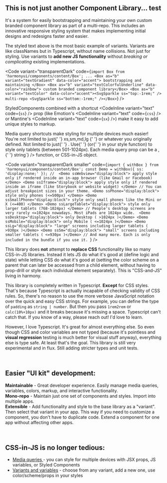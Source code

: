 
<Meta title="Why another UI library ?" id="about-1" />

<AppProvider>

<Wrapper>

## This is not just another Component Library... <Box as="span" ss="float:right;padding: 0 0.33rem 0 0;">test</Box>

It's a system for easily <Box as="b" variant="textGradient" data-color="accent">bootstrapping and maintaining</Box> your own <Box as="b" variant="textColorfulUnderline" data-color="rainbow"> custom branded component library</Box> as part of a <Box as="b" variant="textColor" data-color="accent"><SvgSparkle ss="" />multi-repo<SvgSparkle ss="" /><SvgSparkle ss="" /></Box>. <span className="noWrap">This includes an innovative responsive styling system</span> that makes implementing initial designs and redesigns faster and easier.

The styled text above is the most basic example of variants. Variants are like classNames but in Typescript, without name collisions. <span className="noWrap">Not just for styling. </span> Use variants to **add new JS functionality** without _breaking or complicating_ existing implementations.

<Code
  variant="transparentDark"
  code={`import Box from 'harmonyui/components/content/Box';
...
<Box as="b" variant="textGradient" data-color="accent"> bootstrapping and maintaining </Box>
<Box as="b" variant="textColorfulUnderline" data-color="rainbow"> custom branded component library</Box>
<Box as="b" variant="textColor" data-color="accent"><SvgSparkle ss="top:-1rem;" /> multi-repo <SvgSparkle ss="bottom:-1rem;" /></Box>`}
/>

StyledComponents combined with a shortcut <CodeInline variant="text" code={`ss`} /> prop (like Emotion's <CodeInline variant="text" code={`css`} /> or Mantine's <CodeInline variant="text" code={`sx`} />) make it easy to add unique styles to markup.

<p>
  Media query shortcuts make styling for multiple devices much easier! You're
  not limited to just{' '}
  <CodeInline variant="text" data-color="dark">
    xs,sm,md,lg
  </CodeInline>{' '}
  or whatever you originally defined. Not limited to just{' '}
  <CodeInline variant="text" code={`min-width`} />. Use{' '}
  <CodeInline variant="text" code={`props.ssTablet`} /> (or{' '}
  <CodeInline variant="text" code={`props.theme.mq.tablet`} /> in your style
  function) to style only tablets (between 501-1024px). Each media query prop
  can be a <CodeInline variant="text" code={`string`} />,{' '}
  <CodeInline variant="text" code={`(props)=>string`} /> function, or CSS-in-JS
  object.
</p>

<Code
  variant="transparentDark smaller"
  code={`import { withBox } from 'harmonyui/components/content/Box';
const Demo = withBox({ ss: 'display:none;' });
// 
<Demo ssWebview="display:block"> apply style only if rendered inside an in-app browser (like Gmail or Facebook) </Demo>
<Demo ssIframe="display:block"> apply style only if rendered inside an iframe (like Storybook or website widget) </Demo>
// You can adjust breakpoint sizes in your theme.
<Demo ssPhone="display:block"> style only phones (<=500px) </Demo>
<Demo ssSmallPhone="display:block"> style only small phones like the Mini or X (<=400) </Demo>
<Demo ssLargeTablet="display:block"> style only larger tablets (768-1024px) </Demo>
// People's desktop screens are very rarely <=1024px nowadays. Most iPads are 1024px wide. 
<Demo ssDesktop="display:block"> only Desktop ( >1024px )</Demo>
<Demo ssMobile="display:block"> only Mobile ( <=1024px )</Demo>
<Demo ssLg="display:block"> "large" screens including larger tablets ( >930px )</Demo>
<Demo ssSm="display:block"> "small" screens including smaller tablets ( <=930px )</Demo>
// And many more. Each is only included in the bundle if you use it. `}
/>

This library does **not** attempt to **replace CSS** functionality like so many CSS-in-JS libraries. Instead it lets JS do what it's good at (define logic and state) while letting CSS do what it's good at (setting the color scheme on a parent that can later be accessed from a child element, without having to prop-drill or style each individual element separately). This is "CSS-and-JS" living in harmony.

This library is completely written in Typescript. **Except** for CSS styles. That's because Typescript is actually incapable of checking validity of CSS rules. So, there's no reason to use the more verbose JavaScript notation over the quick and easy CSS strings. For example, you can define the type of `padding` as `string | number`. But then you pass `1rem2rem` or `calc(10%+10px)` and it breaks because it's missing a space. Typescript can't catch that. If you know of a way, please reach out! I'd love to learn.

However, I love Typescript. It's great for almost everything else. So even though CSS and color variables are not typed (because it's pointless and **visual regression** testing is much better for visual stuff anyway), everything else is type safe. At least that's the goal. This library is still very experimental and in flux. Still adding stricter types and unit tests.

<br />

## Easier "UI kit" development:

**Maintainable** - Great developer experience. Easily manage media queries, variables, colors, markup, and interactive functionality.  
**Mono-repo** - Maintain just one set of components and styles. Import into multiple apps.  
**Extensible** - Add functionality and style to the base library as a "variant". Then select that variant in your app. This way if you need to customize a component, you don't have to duplicate code. Extend a component for one app without affecting other apps.

<br />

## CSS-in-JS is no longer tedious:

- <a href="/" data-color="orange">
    Media queries
  </a> - you can style for multiple devices with JSX props, JS variables, or Styled
  Components
- <a href="/">Variants and variables</a> - choose from any variant, add a new one,
  use color/scheme/props in your styles

</Wrapper>

</AppProvider>
